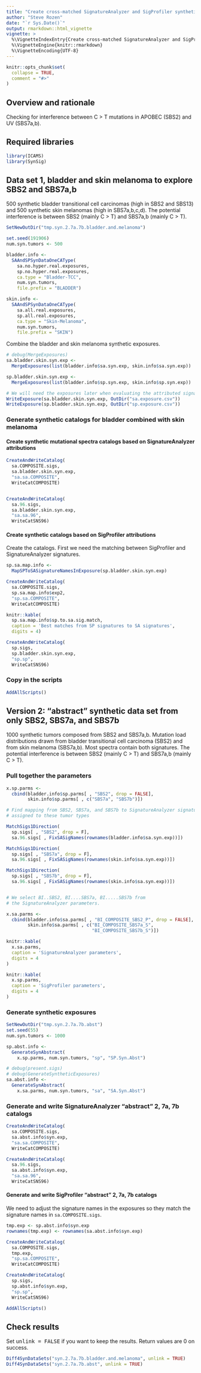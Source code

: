 ```yaml
---
title: "Create cross-matched SignatureAnalyzer and SigProfiler synthetic data to explore handling of overlapping / interfering signatures"
author: "Steve Rozen"
date: "`r Sys.Date()`"
output: rmarkdown::html_vignette
vignette: >
  %\VignetteIndexEntry{Create cross-matched SignatureAnalyzer and SigProfiler synthetic data to explore handling overlapping / interfering signatures}
  %\VignetteEngine{knitr::rmarkdown}
  %\VignetteEncoding{UTF-8}
---
```


```r
knitr::opts_chunk$set(
  collapse = TRUE,
  comment = "#>"
)
```

## Overview and rationale

Checking for interference between C > T mutations in 
APOBEC (SBS2) and UV (SBS7a,b).

## Required libraries

```r
library(ICAMS)
library(SynSig)
```

## Data set 1, bladder and skin melanoma to explore SBS2 and SBS7a,b

500 synthetic bladder transitional cell carcinomas (high in SBS2 and SBS13) 
and 500 synthetic skin melanomas (high in SBS7a,b,c,d).  The potential interference is between 
SBS2 (mainly C > T) and SBS7a,b (mainly C > T).

```r
SetNewOutDir("tmp.syn.2.7a.7b.bladder.and.melanoma")
```

```r
set.seed(191906)
num.syn.tumors <- 500

bladder.info <- 
  SAAndSPSynDataOneCAType(
    sa.no.hyper.real.exposures,
    sp.no.hyper.real.exposures,
    ca.type = "Bladder-TCC",
    num.syn.tumors,
    file.prefix = "BLADDER")
```

```r
skin.info <- 
  SAAndSPSynDataOneCAType(
    sa.all.real.exposures,
    sp.all.real.exposures,
    ca.type = "Skin-Melanoma",
    num.syn.tumors,
    file.prefix = "SKIN")
```

Combine the bladder and skin melanoma synthetic exposures.

```r
# debug(MergeExposures)
sa.bladder.skin.syn.exp <-
  MergeExposures(list(bladder.info$sa.syn.exp, skin.info$sa.syn.exp))

sp.bladder.skin.syn.exp <-
  MergeExposures(list(bladder.info$sp.syn.exp, skin.info$sp.syn.exp))

# We will need the exposures later when evaluating the attributed signatures
WriteExposure(sa.bladder.skin.syn.exp, OutDir("sa.exposure.csv"))
WriteExposure(sp.bladder.skin.syn.exp, OutDir("sp.exposure.csv"))

```

### Generate synthetic catalogs for bladder combined with skin melanoma

#### Create synthetic mutational spectra catalogs based on SignatureAnalyzer attributions

```r
CreateAndWriteCatalog(
  sa.COMPOSITE.sigs,
  sa.bladder.skin.syn.exp,
  "sa.sa.COMPOSITE",
  WriteCatCOMPOSITE)


CreateAndWriteCatalog(
  sa.96.sigs,
  sa.bladder.skin.syn.exp,
  "sa.sa.96",
  WriteCatSNS96)

```

#### Create synthetic catalogs based on SigProfiler attributions

Create the catalogs. First we need the matching between SigProfiler
and SignatureAnalyzer signatures.

```r
sp.sa.map.info <-
  MapSPToSASignatureNamesInExposure(sp.bladder.skin.syn.exp)

CreateAndWriteCatalog(
  sa.COMPOSITE.sigs,
  sp.sa.map.info$exp2,
  "sp.sa.COMPOSITE",
  WriteCatCOMPOSITE)
```

```r
knitr::kable(
  sp.sa.map.info$sp.to.sa.sig.match, 
  caption = 'Best matches from SP signatures to SA signatures',
  digits = 4)
```

```r
CreateAndWriteCatalog(
  sp.sigs,
  sp.bladder.skin.syn.exp,
  "sp.sp",
  WriteCatSNS96)

```

### Copy in the scripts

```r
AddAllScripts()
```

## Version 2: "abstract" synthetic data set from only SBS2, SBS7a, and SBS7b 

1000 synthetic tumors composed from SBS2 and SBS7a,b.
Mutation load distributions 
drawn from bladder transitional cell carcinoma (SBS2) and
from skin melanoma (SBS7a,b).
Most spectra contain both signatures.
The potential interference is between SBS2 (mainly C > T) 
and SBS7a,b (mainly C > T).

### Pull together the parameters

```r
x.sp.parms <-
  cbind(bladder.info$sp.parms[ , "SBS2", drop = FALSE],
        skin.info$sp.parms[ , c("SBS7a", "SBS7b")])

# Find mapping from SBS2, SBS7a, and SBS7b to SignatureAnalyzer signatures
# assigned to these tumor types

MatchSigs1Direction(
  sp.sigs[ , "SBS2", drop = F], 
  sa.96.sigs[ , FixSASigNames(rownames(bladder.info$sa.syn.exp))])

MatchSigs1Direction(
  sp.sigs[ , "SBS7a", drop = F], 
  sa.96.sigs[ , FixSASigNames(rownames(skin.info$sa.syn.exp))])

MatchSigs1Direction(
  sp.sigs[ , "SBS7b", drop = F], 
  sa.96.sigs[ , FixSASigNames(rownames(skin.info$sa.syn.exp))])


# We select BI..SBS2, BI....SBS7a, BI.....SBS7b from
# the SignatureAnalyzer parameters.

x.sa.parms <-
  cbind(bladder.info$sa.parms[ , "BI_COMPOSITE_SBS2_P", drop = FALSE],
        skin.info$sa.parms[ , c("BI_COMPOSITE_SBS7a_S", 
                                "BI_COMPOSITE_SBS7b_S")])

knitr::kable(
  x.sa.parms, 
  caption = 'SignatureAnalyzer parameters',
  digits = 4
)

knitr::kable(
  x.sp.parms, 
  caption = 'SigProfiler parameters',
  digits = 4
)
```

### Generate synthetic exposures

```r
SetNewOutDir("tmp.syn.2.7a.7b.abst")
set.seed(55)
num.syn.tumors <- 1000
```

```r
sp.abst.info <-
  GenerateSynAbstract(
    x.sp.parms, num.syn.tumors, "sp", "SP.Syn.Abst")
```

```r
# debug(present.sigs)
# debug(GenerateSyntheticExposures)
sa.abst.info <-
  GenerateSynAbstract(
    x.sa.parms, num.syn.tumors, "sa", "SA.Syn.Abst")

```

### Generate and write SignatureAnalyzer "abstract" 2, 7a, 7b catalogs

```r
CreateAndWriteCatalog(
  sa.COMPOSITE.sigs,
  sa.abst.info$syn.exp,
  "sa.sa.COMPOSITE",
  WriteCatCOMPOSITE)

CreateAndWriteCatalog(
  sa.96.sigs, 
  sa.abst.info$syn.exp,
  "sa.sa.96",
  WriteCatSNS96)

```

#### Generate and write SigProfiler "abstract" 2, 7a, 7b catalogs

We need to adjust the signature names in the exposures
so they match the signature names in `sa.COMPOSITE.sigs`.

```r
tmp.exp <- sp.abst.info$syn.exp
rownames(tmp.exp) <- rownames(sa.abst.info$syn.exp)

CreateAndWriteCatalog(
  sa.COMPOSITE.sigs,
  tmp.exp,
  "sp.sa.COMPOSITE",
  WriteCatCOMPOSITE)
```

```r

CreateAndWriteCatalog(
  sp.sigs, 
  sp.abst.info$syn.exp,
  "sp.sp",
  WriteCatSNS96)

```

```r
AddAllScripts()
```


## Check results

Set <tt>unlink = FALSE</tt> if you want to keep the results.  Return
values are 0 on success.

```r
Diff4SynDataSets("syn.2.7a.7b.bladder.and.melanoma", unlink = TRUE)
Diff4SynDataSets("syn.2.7a.7b.abst", unlink = TRUE)
```

